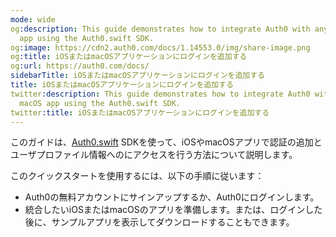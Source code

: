 ```yaml
---
mode: wide
og:description: This guide demonstrates how to integrate Auth0 with any iOS / macOS
  app using the Auth0.swift SDK.
og:image: https://cdn2.auth0.com/docs/1.14553.0/img/share-image.png
og:title: iOSまたはmacOSアプリケーションにログインを追加する
og:url: https://auth0.com/docs/
sidebarTitle: iOSまたはmacOSアプリケーションにログインを追加する
title: iOSまたはmacOSアプリケーションにログインを追加する
twitter:description: This guide demonstrates how to integrate Auth0 with any iOS /
  macOS app using the Auth0.swift SDK.
twitter:title: iOSまたはmacOSアプリケーションにログインを追加する
---
```


このガイドは、[Auth0.swift](https://github.com/auth0/Auth0.swift) SDKを使って、iOSやmacOSアプリで認証の追加とユーザプロファイル情報へのにアクセスを行う方法について説明します。

このクイックスタートを使用するには、以下の手順に従います：

* Auth0の無料アカウントにサインアップするか、Auth0にログインします。
* 統合したいiOSまたはmacOSのアプリを準備します。または、ログインした後に、サンプルアプリを表示してダウンロードすることもできます。